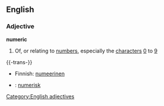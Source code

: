 ==English==
===Adjective===
'''numeric'''
#Of, or relating to [[number]]s, especially the [[character]]s [[0]] to [[9]]

{{-trans-}}
*Finnish: [[numeerinen]]
*{{sv}}: [[numerisk]]

[[Category:English adjectives]]